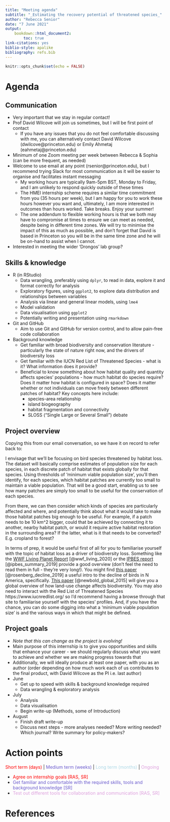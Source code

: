 ```yaml
---
title: "Meeting agenda"
subtitle: "_Estimating the recovery potential of threatened species_"
author: "Rebecca Senior"
date: "7 June 2021"
output: 
    bookdown::html_document2:
        toc: true
link-citations: yes
biblio-style: apalike
bibliography: refs.bib
---
```


```r
knitr::opts_chunk$set(echo = FALSE)
```

# Agenda

## Communication

* Very important that we stay in regular contact! 
* Prof David Wilcove will join us sometimes, but I will be first point of contact
    * If you have any issues that you do not feel comfortable discussing with me, you can alternatively contact David Wilcove (dwilcove@princeton.edu) or Emily Ahmetaj (eahmetaj@princeton.edu)
* Minimum of one Zoom meeting per week between Rebecca & Sophia (can be more frequent, as needed)
* Welcome to use email at any point (rsenior@princeton.edu), but I recommend trying Slack for most communication as it will be easier to organise and facilitates instant messaging
    * My working hours are typically 9am-5pm BST, Monday to Friday, and I am unlikely to respond quickly outside of these times
    * The HMEI internship scheme requires a similar time commitment from you (35 hours per week), but I am happy for you to work these hours however you want and, ultimately, I am more interested in outcomes than hours worked. Take breaks. Enjoy your summer!
    * The one addendum to flexible working hours is that we both may have to compromise at times to ensure we can meet as needed, despite being in different time zones. We will try to minimise the impact of this as much as possible, and don't forget that David is based in Princeton so you will be in the same time zone and he will be on-hand to assist when I cannot.
* Interested in meeting the wider 'Drongos' lab group?

## Skills & knowledge

* R (in RStudio)
    * Data wrangling, preferably using `dplyr`, to read in data, explore it and format correctly for analysis
    * Exploratory figures, using `ggplot2`, to explore data distribution and relationships between variables
    * Analysis via linear and general linear models, using `lme4`
    * Model validation
    * Data visualisation using `ggplot2`
    * Potentially writing and presentation using `rmarkdown`
* Git and GitHub
    * Aim to use Git and GitHub for version control, and to allow pain-free code collaboration
* Background knowledge
    * Get familiar with broad biodiversity and conservation literature - particularly the state of nature right now, and the drivers of biodiversity loss
    * Get familiar with the IUCN Red List of Threatened Species - what is it? What information does it provide?
    * Beneficial to know something about how habitat quality and quantity affects species' populations - how much habitat do species require? Does it matter how habitat is configured in space? Does it matter whether or not individuals can move freely between different patches of habitat? Key concepts here include:
        * species-area relationship
        * island biogeography
        * habitat fragmentation and connectivity
        * SLOSS ("Single Large or Several Small") debate
        
## Project overview

Copying this from our email conversation, so we have it on record to refer back to:

I envisage that we'll be focusing on bird species threatened by habitat loss. The dataset will basically comprise estimates of population size for each species, in each discrete patch of habitat that exists globally for that species. Using thresholds of 'minimum viable population size', you'll then identify, for each species, which habitat patches are currently too small to maintain a viable population. That will be a good start, enabling us to see how many patches are simply too small to be useful for the conservation of each species. 

From there, we can then consider which kinds of species are particularly affected and where, and potentially think about what it would take to make those habitat patches big enough to be useful. For example, if a patch needs to be 10 km^2 bigger, could that be achieved by connecting it to another, nearby habitat patch, or would it require active habitat restoration in the surrounding area? If the latter, what is it that needs to be converted? E.g. cropland to forest?

In terms of prep, it would be useful first of all for you to familiarise yourself with the topic of habitat loss as a driver of biodiversity loss. Something like the [WWF Living Planet Report](https://livingplanet.panda.org/en-gb/) [@wwf_living_2020] or the [IPBES report](https://ipbes.net/global-assessment) [@ipbes_summary_2019] provide a good overview (don't feel the need to read them in full - they're very long!).  You might find [this paper](https://science.sciencemag.org/content/366/6461/120) [@rosenberg_decline_2019] a useful intro to the decline of birds in N America, specifically. [This paper](https://www.nature.com/articles/nature14324/briefing/signup/?origin=Nature&originReferralPoint=EmailBanner) [@newbold_global_2015] will give you a global overview of how land-use change affects biodiversity. You may also need to interact with the Red List of Threatened Species https://www.iucnredlist.org/ so I'd recommend having a browse through that site to familiarise yourself with the species' profiles. And, if you have the chance, you can do some digging into what a 'minimum viable population size' is and the various ways in which that might be defined.

## Project goals

* _Note that this can change as the project is evolving!_
* Main purpose of this internship is to give you opportunities and skills that enhance your career - we should regularly discuss what you want to achieve and whether we are making progress towards that
* Additionally, we will ideally produce at least one paper, with you as an author (order depending on how much work each of us contributes to the final product, with David Wilcove as the PI i.e. last author)
* June
    * Get up to speed with skills & background knowledge required
    * Data wrangling & exploratory analysis
* July
    * Analysis
    * Data visualisation
    * Begin write-up (Methods, some of Introduction)
* August
    * Finish draft write-up
    * Discuss next steps - more analyses needed? More writing needed? Which journal? Write summary for policy-makers?

# Action points

<span style="color:red">Short term (days)</span> | <span style="color:slateblue">Medium term (weeks)</span> | 
<span style="color:lightblue">Long term (months)</span> | <span style="color:plum">Ongoing</span>

* <span style="color:red">
Agree on internship goals [RAS, SR]
</span>
* <span style="color:slateblue">
Get familiar and comfortable with the required skills, tools and background knowledge [SR]
</span>
* <span style="color:plum">
Test out different tools for collaboration and communication [RAS, SR]
</span>

# References